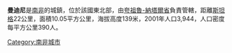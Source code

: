 {{noteTA
|1=zh:夸祖魯;zh-cn:夸祖鲁;zh-hk:夸祖魯;
}}

'''曼迪尼'''是[[南非|南非]]的城鎮，位於該國東北部，由[[夸祖魯-納塔爾省|夸祖魯-納塔爾省]]負責管轄，距離[[斯坦格|斯坦格]]22公里，面積10.05平方公里，海拔高度139米，2001年人口3,944，人口密度每平方公里390人。

{{SouthAfrica-geo-stub}}
[[Category:南非城市|Category:南非城市]]